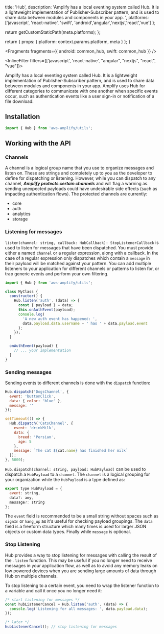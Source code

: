 
  title: 'Hub',
  description:
    'Amplify has a local eventing system called Hub. It is a lightweight implementation of Publisher-Subscriber pattern, and is used to share data between modules and components in your app. ',
  platforms: ['javascript', 'react-native', 'swift', 'android','angular','nextjs','react','vue'] 
};

  return getCustomStaticPath(meta.platforms);
};

  return {
    props: {
      platform: context.params.platform,
      meta
    }
  };
}


<Fragments fragments={{ android: common_hub, swift: common_hub }} />

<InlineFilter filters={['javascript',  'react-native', "angular", "nextjs", "react", "vue"]}>

Amplify has a local eventing system called Hub. It is a lightweight implementation of Publisher-Subscriber pattern, and is used to share data between modules and components in your app. Amplify uses Hub for different categories to communicate with one another when specific events occur, such as authentication events like a user sign-in or notification of a file download.

## Installation

```javascript
import { Hub } from 'aws-amplify/utils';
```

## Working with the API

### Channels

A channel is a logical group name that you use to organize messages and listen on. These are strings and completely up to you as the developer to define for dispatching or listening. However, while you can dispatch to any channel, **_Amplify protects certain channels_** and will flag a warning as sending unexpected payloads could have undesirable side effects (such as impacting authentication flows). The protected channels are currently:

- core
- auth
- analytics
- storage

### Listening for messages

`listen(channel: string, callback: HubCallback): StopListenerCallback` is used to listen for messages that have been dispatched. You must provide either a named `channel` or a regular expression, along with a callback. In the case of a regular expression only dispatches which contain a `message` in their payload will be matched against your pattern. You can add multiple listeners to your application for different channels or patterns to listen for, or trap generic events and perform your own filtering.

```javascript
import { Hub } from 'aws-amplify/utils';

class MyClass {
  constructor() {
    Hub.listen('auth', (data) => {
      const { payload } = data;
      this.onAuthEvent(payload);
      console.log(
        'A new auth event has happened: ',
        data.payload.data.username + ' has ' + data.payload.event
      );
    });
  }

  onAuthEvent(payload) {
    // ... your implementation
  }
}
```

### Sending messages

Sending events to different channels is done with the `dispatch` function:

```javascript
Hub.dispatch('DogsChannel', {
  event: 'buttonClick',
  data: { color: 'blue' },
  message: ''
});

setTimeout(() => {
  Hub.dispatch('CatsChannel', {
    event: 'drinkMilk',
    data: {
      breed: 'Persian',
      age: 5
    },
    message: `The cat ${cat.name} has finished her milk`
  });
}, 5000);
```

`Hub.dispatch(channel: string, payload: HubPayload)` can be used to dispatch a `HubPayload` to a `channel`. The `channel` is a logical grouping for your organization while the `HubPayload` is a type defined as:

```javascript
export type HubPayload = {
  event: string,
  data?: any,
  message?: string
};
```

The `event` field is recommended to be a small string without spaces such as `signIn` or `hang_up` as it's useful for checking payload groupings. The `data` field is a freeform structure which many times is used for larger JSON objects or custom data types. Finally while `message` is optional.

### Stop Listening

Hub provides a way to stop listening for messages with calling the result of the `.listen` function. This may be useful if you no longer need to receive messages in your application flow, as well as to avoid any memory leaks on low powered devices when you are sending large amounts of data through Hub on multiple channels.

To stop listening to a certain event, you need to wrap the listener function to a variable and call it once you no longer need it:

```javascript
/* start listening for messages */
const hubListenerCancel = Hub.listen('auth', (data) => {
  console.log('Listening for all messages: ', data.payload.data);
});

/* later */
hubListenerCancel(); // stop listening for messages
```

</InlineFilter>
